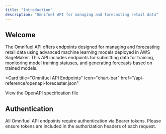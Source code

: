 ```yaml
---
title: "Introduction"
description: "Omnifuel API for managing and forecasting retail data"
---
```


## Welcome

The Omnifuel API offers endpoints designed for managing and forecasting retail data using advanced machine learning models deployed in AWS SageMaker. This API includes endpoints for submitting data for training, monitoring model training statuses, and generating forecasts based on trained models.

<Card
  title="Omnifuel API Endpoints"
  icon="chart-bar"
  href="/api-reference/openapi-forecaster.json"
>
  View the OpenAPI specification file
</Card>

## Authentication

All Omnifuel API endpoints require authentication via Bearer tokens. Please ensure tokens are included in the authorization headers of each request.
